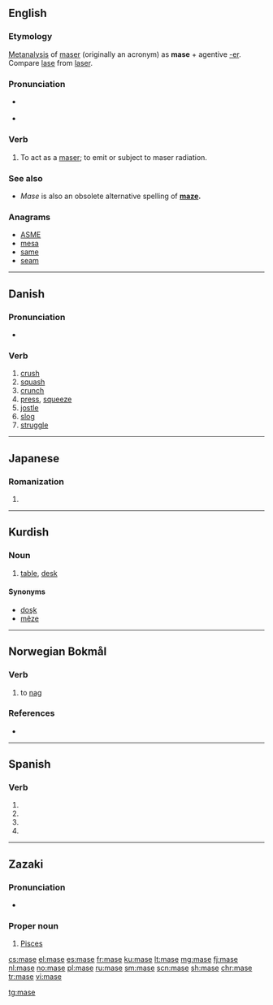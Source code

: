 ==English==

===Etymology===
[[Metanalysis]] of [[maser]] (originally an acronym) as '''mase''' + agentive [[-er]].  Compare [[lase]] from [[laser]].

===Pronunciation===
* {{a|GenAm}} {{IPA|/meɪz/|lang=en}}
* {{rhymes|eɪz|lang=en}}

===Verb===
{{en-verb|mas}}

# To act as a [[maser]]; to emit or subject to maser radiation.

===See also===
* ''Mase'' is also an obsolete alternative spelling of '''[[maze]].'''

===Anagrams===
* [[ASME#English|ASME]]
* [[mesa#English|mesa]]
* [[same#English|same]]
* [[seam#English|seam]]

----

==Danish==

===Pronunciation===
* {{IPA|/maːsə/|[ˈmœːsə]|lang=da}}

===Verb===
{{head|da|verb|imperative|mas|present|maser|past|maste|or|masede|past participle|mast|or|maset}}

# [[crush]]
# [[squash]]
# [[crunch]]
# [[press]], [[squeeze]]
# [[jostle]]
# [[slog]]
# [[struggle]]

----

==Japanese==

===Romanization===
{{ja-romaji}}

# {{ja-romanization of|ませ}}

----

==Kurdish==

===Noun===
{{ku-noun|f}}

# [[table]], [[desk]]

====Synonyms====
* [[doşk]]
* [[mêze]]

----

==Norwegian Bokmål==

===Verb===
{{head|nb|verb|imperative|mas|present tense|maser|simple past|masa|or|maset|or|maste|past participle|masa|or|maset|or|mast}}

# to [[nag]]

===References===
* {{R:The Bokmål Dictionary}}

----

==Spanish==

===Verb===
{{es-verb-form}}

# {{es-verb form of|ending=ar|mood=imperative|pers=2|formal=yes|number=singular|masar}}
# {{es-verb form of|ending=ar|mood=subjunctive|tense=present|pers=1|number=singular|masar}}
# {{es-verb form of|ending=ar|mood=subjunctive|tense=present|pers=2|formal=yes|number=singular|masar}}
# {{es-verb form of|ending=ar|mood=subjunctive|tense=present|pers=3|number=singular|masar}}

----

==Zazaki==

===Pronunciation===
* {{hyphenation|ma|se|lang=zza}}

===Proper noun===
{{head|zza|proper noun}}

# {{context|astronomy|astrology|lang=zza}} [[Pisces]]

[[cs:mase]]
[[el:mase]]
[[es:mase]]
[[fr:mase]]
[[ku:mase]]
[[lt:mase]]
[[mg:mase]]
[[fj:mase]]
[[nl:mase]]
[[no:mase]]
[[pl:mase]]
[[ru:mase]]
[[sm:mase]]
[[scn:mase]]
[[sh:mase]]
[[chr:mase]]
[[tr:mase]]
[[vi:mase]]

[[tg:mase]]